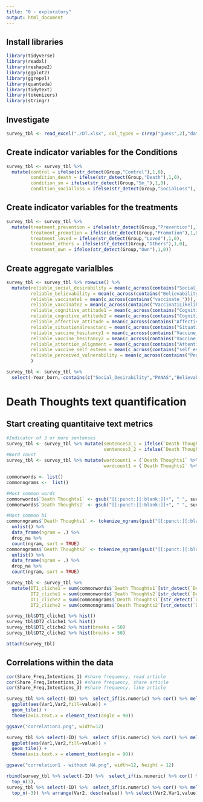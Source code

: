 ```yaml
---
title: "0 - exploratory"
output: html_document
---
```


## Install libraries

```r
library(tidyverse)
library(readxl)
library(reshape2)
library(ggplot2)
library(ggrepel)
library(quanteda)
library(tidytext)
library(tokenizers)
library(stringr)
```

## Investigate

```r
survey_tbl <- read_excel("./DT.xlsx", col_types = c(rep("guess",2),"date",rep("guess",119)))
```

## Create indicator variables for the Conditions 

```r
survey_tbl <- survey_tbl %>% 
  mutate(control = ifelse(str_detect(Group,"Control"),1,0),
         condition_death = ifelse(str_detect(Group,"Death"),1,0),
         condition_sm = ifelse(str_detect(Group,"Sm_"),1,0),
         condition_socialloss = ifelse(str_detect(Group,"SocialLoss"),1,0))
```

## Create indicator variables for the treatments

```r
survey_tbl <- survey_tbl %>% 
  mutate(treatment_prevention = ifelse(str_detect(Group,"Prevention"),1,0),
         treatment_promotion = ifelse(str_detect(Group,"Promotion"),1,0),
         treatment_loved = ifelse(str_detect(Group,"Loved"),1,0),
         treatment_others = ifelse(str_detect(Group,"Others"),1,0),
         treatment_own = ifelse(str_detect(Group,"Own"),1,0))
```

## Create aggregate varialbles

```r
survey_tbl <- survey_tbl %>% rowwise() %>%
  mutate(reliable_social_desirability = mean(c_across(contains("Social_Desirability"))),
         reliable_believability = mean(c_across(contains("Believability_"))),
         reliable_vaccinate1 = mean(c_across(contains("vaccinate_"))),
         reliable_vaccinate2 = mean(c_across(contains("VaccinatiLikelihood"))),
         reliable_cognitive_attitude1 = mean(c_across(contains("Cognitive_Attitude1_"))),
         reliable_cognitive_attitude2 = mean(c_across(contains("Cognitive_Attitude2_"))),
         reliable_affective_attitude = mean(c_across(contains("Affective_Attitude"))),
         reliable_situationalreactanc = mean(c_across(contains("Situationalreactanc"))),
         reliable_vaccine_hesitancy1 = mean(c_across(contains("Vaccine_hesitancy1_"))),
         reliable_vaccine_hesitancy2 = mean(c_across(contains("Vaccine_hesitancy2_"))),
         reliable_attention_alignment = mean(c_across(contains("Attention_Alignment1"))),
         reliable_vaccine_self_esteem = mean(c_across(contains("self_esteem_"))),
         reliable_perceived_vulnerability = mean(c_across(contains("Perci_Vulnerability4"))),
         )

survey_tbl <- survey_tbl %>%
  select(-Year_born,-contains(c("Social_Desirability","PANAS","Believability_","vaccinate_","VaccinatiLikelihood","Cognitive_Attitude1_","Cognitive_Attitude2_","Affective_Attitude","Situationalreactanc","Vaccine_hesitancy1_","Vaccine_hesitancy2_","Attention_Alignment1","self_esteem_","Perci_Vulnerability4")))
```

# Death Thoughts text quantification

## Start creating quantitaive text metrics

```r
#Indicator of 3 or more sentenses
survey_tbl <- survey_tbl %>% mutate(sentences3_1 = ifelse(`Death Thoughts1` %>% str_split('[.!?]') %>% sapply(length)-1>=3,1,0),
                                    sentences3_2 = ifelse(`Death Thoughts2` %>% str_split('[.!?]') %>% sapply(length)-1>=3,1,0))
#Word count
survey_tbl <- survey_tbl %>% mutate(wordcount1 = (`Death Thoughts1` %>% str_split('\\b') %>% sapply(length)-1)/2,
                                    wordcount1 = (`Death Thoughts2` %>% str_split('\\b') %>% sapply(length)-1)/2)
```

```r
commonwords <- list()
commonngrams <-  list()
```

```r
#Most common words
commonwords$`Death Thoughts1` <- gsub("[[:punct:][:blank:]]+", " ", survey_tbl$`Death Thoughts1`) %>% tokenize_word() %>% unlist() %>% data_frame(word = .) %>% filter(word != " ") %>% count(word, sort=TRUE) 
commonwords$`Death Thoughts2` <- gsub("[[:punct:][:blank:]]+", " ", survey_tbl$`Death Thoughts2`) %>% tokenize_word() %>% unlist() %>% data_frame(word = .) %>% filter(word != " ") %>% count(word, sort=TRUE) 

#Most common bi
commonngrams$`Death Thoughts1` <- tokenize_ngrams(gsub("[[:punct:][:blank:]]+", " ", survey_tbl$`Death Thoughts1`), n = 2L, n_min = 2L, simplify = TRUE) %>%
  unlist() %>%
  data_frame(ngram = .) %>%
  drop_na %>%
  count(ngram, sort = TRUE) 
commonngrams$`Death Thoughts2` <- tokenize_ngrams(gsub("[[:punct:][:blank:]]+", " ", survey_tbl$`Death Thoughts2`), n = 2L, n_min = 2L, simplify = TRUE) %>%
  unlist() %>%
  data_frame(ngram = .) %>%
  drop_na %>%
  count(ngram, sort = TRUE) 

survey_tbl <- survey_tbl %>%
  mutate(DT1_cliche1 = sum(commonwords$`Death Thoughts1`[str_detect(`Death Thoughts1`,commonwords$`Death Thoughts1`$word),"n"]),
         DT2_cliche1 = sum(commonwords$`Death Thoughts2`[str_detect(`Death Thoughts2`,commonwords$`Death Thoughts2`$word),"n"]),
         DT1_cliche2 = sum(commonngrams$`Death Thoughts1`[str_detect(`Death Thoughts1`,commonngrams$`Death Thoughts1`$ngram),"n"]),
         DT2_cliche2 = sum(commonngrams$`Death Thoughts2`[str_detect(`Death Thoughts2`,commonngrams$`Death Thoughts2`$ngram),"n"])) 

survey_tbl$DT1_cliche1 %>% hist()
survey_tbl$DT2_cliche1 %>% hist()
survey_tbl$DT1_cliche2 %>% hist(breaks = 50)
survey_tbl$DT2_cliche2 %>% hist(breaks = 50)
```



```r
attach(survey_tbl)
```

## Correlations within the data

```r
cor(Share_Freq,Intentions_1) #share frequency, read article
cor(Share_Freq,Intentions_2) #share frequency, share article
cor(Share_Freq,Intentions_3) #share frequency, like article
```

```r
survey_tbl %>% select(-ID) %>%  select_if(is.numeric) %>% cor() %>% melt() %>% 
  ggplot(aes(Var1,Var2,fill=value)) + 
  geom_tile() +
  theme(axis.text.x = element_text(angle = 90))

ggsave("correlation1.png", width=12)

```

```r
survey_tbl %>% select(-ID) %>%  select_if(is.numeric) %>% cor() %>% melt() %>% drop_na() %>% 
  ggplot(aes(Var1,Var2,fill=value)) + 
  geom_tile() +
  theme(axis.text.x = element_text(angle = 90))

ggsave("correlation1 - without NA.png", width=12, height = 12)
```

```r
rbind(survey_tbl %>% select(-ID) %>%  select_if(is.numeric) %>% cor() %>% melt() %>% filter(Var1 != Var2) %>% group_by(Var2) %>%
  top_n(3),
survey_tbl %>% select(-ID) %>%  select_if(is.numeric) %>% cor() %>% melt() %>% filter(Var1 != Var2) %>% group_by(Var2) %>%
  top_n(-3)) %>% arrange(Var2, desc(value)) %>% select(Var2,Var1,value)
```
















